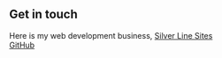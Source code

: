 ## Get in touch 

Here is my web development business, [Silver Line Sites](https://silverlinesites.com)<br />
[GitHub](http://github.com/katzcentrality)
